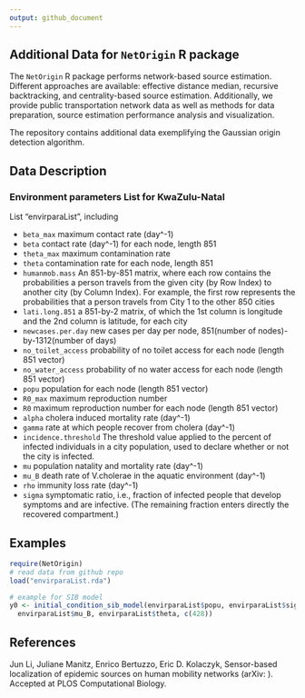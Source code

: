 ```yaml
---
output: github_document
---
```


## Additional Data for `NetOrigin` R package 

The `NetOrigin` R package  performs network-based source estimation. Different approaches are available: effective distance median, recursive backtracking, and centrality-based source estimation. Additionally, we provide public transportation network data as well as methods for data preparation, source estimation performance analysis and visualization.

The repository contains additional data exemplifying the Gaussian origin detection algorithm. 

## Data Description

### Environment parameters List for KwaZulu-Natal

List "envirparaList", including

* `beta_max` maximum contact rate (day^-1)
* `beta` contact rate (day^-1) for each node, length 851
* `theta_max` maximum contamination rate
* `theta` contamination rate for each node, length 851
* `humanmob.mass` An 851-by-851 matrix, where each row contains the probabilities a person travels from the given city (by Row Index) to another city (by Column Index). For example, the first row represents the probabilities that a person travels from City 1 to the other 850 cities
* `lati.long.851` a 851-by-2 matrix, of which the 1st column is longitude and the 2nd column is latitude, for each city
* `newcases.per.day` new cases per day per node, 851(number of nodes)-by-1312(number of days)
* `no_toilet_access` probability of no toilet access for each node (length 851 vector)
* `no_water_access` probability of no water access for each node (length 851 vector)
* `popu` population for each node (length 851 vector)
* `R0_max` maximum reproduction number
* `R0` maximum reproduction number for each node (length 851 vector)
* `alpha` cholera induced mortality rate (day^-1)
* `gamma` rate at which people recover from cholera (day^-1)
* `incidence.threshold` The threshold value applied to the percent of infected individuals in a city population, used to declare whether or not the city is infected.
* `mu` population natality and mortality rate (day^-1)
* `mu_B` death rate of V.cholerae in the aquatic environment (day^-1)
* `rho` immunity loss rate (day^-1)
* `sigma` symptomatic ratio, i.e., fraction of infected people that develop symptoms and are infective. (The remaining fraction enters directly the recovered compartment.)

## Examples

``` r
require(NetOrigin)
# read data from github repo
load("envirparaList.rda")

# example for SIB model
y0 <- initial_condition_sib_model(envirparaList$popu, envirparaList$sigma, 
  envirparaList$mu_B, envirparaList$theta, c(428))
```

## References
Jun Li, Juliane Manitz, Enrico Bertuzzo, Eric D. Kolaczyk, Sensor-based localization of epidemic sources on human mobility networks (arXiv: \url{https://arxiv.org/abs/2011.00138}). Accepted at PLOS Computational Biology. 
